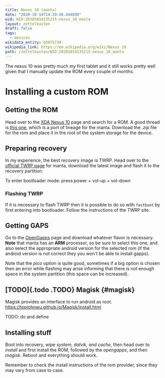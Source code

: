 ```yaml
---
title: Nexus 10 (manta)
date: "2020-10-14T14:39:46.444690"
wid: WID:20201014135215-nexus_10_manta
layout: zettelkasten
draft: false
tags:
  - devices
wikidata_entity: Q3875739
wikipedia_link: https://en.wikipedia.org/wiki/Nexus 10
path: /zettelkasten/WID:20201014135215-nexus_10_manta
---
```


The nexus 10 was pretty much my first tablet and it still works pretty
well given that I manually update the ROM every couple of months.

# Installing a custom ROM

## Getting the ROM

Head over to the [XDA Nexus
10](https://forum.xda-developers.com/nexus-10) page and search for a
ROM. A good thread is [this
one](https://forum.xda-developers.com/nexus-10/development/rom-lineage-14-1-20170216-unofficial-t3557735),
which is a port of lineage for the manta. Download the *.zip* file for
the rom and place it in the root of the system storage for the device.

## Preparing recovery

In my experience, the best recovery image is TWRP. Head over to the
[official TWRP page](https://twrp.me/samsung/samsungnexus10.html) for
manta, download the latest image and flash it to the recovery partition.

To enter bootloader mode: press power + vol-up + vol-down

### Flashing TWRP

If it is necessary to flash TWRP then it is possible to do so with
`fastboot` by first entering into bootloader. Follow the instructions of
the TWRP site.

## Getting GAPS

Go to the [OpenGapps](https://opengapps.org/) page and download whatever
flavor is necessary. **Note** that manta has an **ARM** processor, so be
sure to select this one, and also select the appropriate android version
for the selected rom (if the android version is not correct they you
won\'t be able to install gapps).

Note that the *pico* option is quite good, sometimes if a big option is
chosen then an error while flashing may arise informing that there is
not enough space in the system partition (this space can be increased).

## [TODO]{.todo .TODO} Magisk {#magisk}

Magisk provides an interface to run android as root.
<https://topjohnwu.github.io/Magisk/install.html>

TODO: do and define

## Installing stuff

Boot into recovery, wipe *system, dalvik, and cache*, then head over to
*install* and first install the ROM, followed by the *opengapps*, and
then *magisk*. Reboot and everything should work.

Remember to check the install instructions of the rom provider, since
they may vary from case to case.
